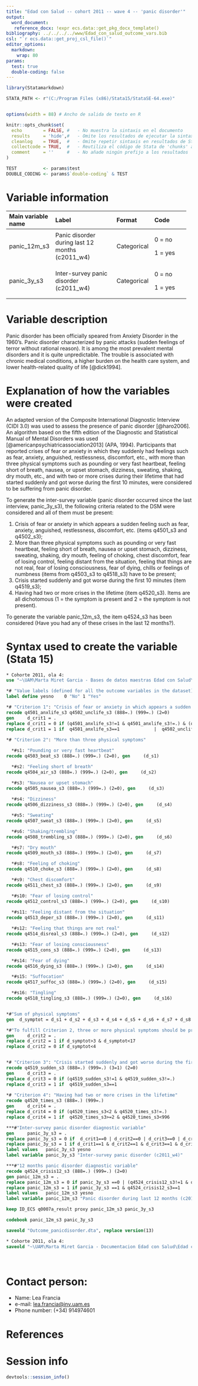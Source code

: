 ```yaml
---
title: "Edad con Salud -- cohort 2011 -- wave 4 -- 'panic disorder'" 
output:
  word_document:
   reference_docx: !expr ecs.data::get_pkg_docx_template()
bibliography: ../../../../www/Edad_con_salud_outcome_vars.bib 
csl: "`r ecs.data::get_proj_csl_file()`"
editor_options: 
  markdown:
    wrap: 80
params:
  test: true
  double-coding: false
---
```


```r
library(Statamarkdown)

STATA_PATH <- r"(C:/Program Files (x86)/Stata15/StataSE-64.exe)"


options(width = 88) # Ancho de salida de texto en R

knitr::opts_chunk$set( 
  echo        = FALSE, #   - No muestra la sintaxis en el documento
  results     = 'hide',#   - Omite los resultados de ejecutar la sintaxis
  cleanlog    = TRUE,  #   - Omite repetir sintaxis en resultados de Stata
  collectcode = TRUE,  #   - Reutiliza el código de Stata de 'chunks' anteriores
  comment     = ''     #   - No añade ningún prefijo a los resultados
)

TEST          <- params$test
DOUBLE_CODING <- params$`double-coding` & TEST
```

# Variable information

+---------------+--------------------------+---------------+---------------+
| Main variable | Label                    | Format        | Code          |
| name          |                          |               |               |
+:==============+:=========================+:==============+:==============+
| panic_12m_s3  | Panic disorder during    | Categorical   | 0 = no        |
|               | last 12 months           |               |               |
|               | (c2011_w4)               |               | 1 = yes       |
+---------------+--------------------------+---------------+---------------+
| panic_3y_s3   | Inter-survey panic       | Categorical   | 0 = no        |
|               | disorder (c2011_w4)      |               |               |
|               |                          |               | 1 = yes       |
+---------------+--------------------------+---------------+---------------+

# Variable description

Panic disorder has been officially speared from Anxiety Disorder in the 1960's.
Panic disorder characterized by panic attacks (sudden feelings of terror without
rational reason). It is among the most prevalent mental disorders and it is
quite unpredictable. The trouble is associated with chronic medical conditions,
a higher burden on the health care system, and lower health-related quality of
life [@dick1994].

# Explanation of how the variables were created

An adapted version of the Composite International Diagnostic Interview (CIDI
3.0) was used to assess the presence of panic disorder [@haro2006]. An algorithm
based on the fifth edition of the Diagnostic and Statistical Manual of Mental
Disorders was used [@americanpsychiatricassociation2013] (APA, 1994).
Participants that reported crises of fear or anxiety in which they suddenly had
feelings such as fear, anxiety, anguished, restlessness, discomfort, etc., with
more than three physical symptoms such as pounding or very fast heartbeat,
feeling short of breath, nausea, or upset stomach, dizziness, sweating, shaking,
dry mouth, etc., and with two or more crises during their lifetime that had
started suddenly and got worse during the first 10 minutes, were considered to
be suffering from panic disorder.

To generate the inter-survey variable (panic disorder occurred since the last
interview, panic_3y_s3), the following criteria related to the DSM were
considered and all of them must be present:

1.  Crisis of fear or anxiety in which appears a sudden feeling such as fear,
    anxiety, anguished, restlessness, discomfort, etc. (items q4501_s3 and
    q4502_s3);
2.  More than three physical symptoms such as pounding or very fast heartbeat,
    feeling short of breath, nausea or upset stomach, dizziness, sweating,
    shaking, dry mouth, feeling of choking, chest discomfort, fear of losing
    control, feeling distant from the situation, feeling that things are not
    real, fear of losing consciousness, fear of dying, chills or feelings of
    numbness (items from q4503_s3 to q4518_s3) have to be present;
3.  Crisis started suddenly and got worse during the first 10 minutes (item
    q4519_s3);
4.  Having had two or more crises in the lifetime (item q4520_s3). Items are all
    dichotomous (1 = the symptom is present and 2 = the symptom is not present).

To generate the variable panic_12m_s3, the item q4524_s3 has been considered
(Have you had any of these crises in the last 12 months?).

# Syntax used to create the variable (Stata 15)

```stata

* Cohorte 2011, ola 4:
use "~\UAM\Marta Miret Garcia - Bases de datos maestras Edad con Salud\Ola_4\Cohorte 2011\rawdata_c2011w4.dta"

```

```stata
*# "Value labels (defined for all the outcome variables in the dataset)":
label define yesno    0 "No" 1 "Yes"

*# "Criterion 1": "Crisis of fear or anxiety in which appears a sudden feeling"
recode q4501_anxlife_s3 q4502_unclife_s3 (888=.) (999=.) (2=0)
gen     d_crit1 = .
replace d_crit1 = 0 if (q4501_anxlife_s3!=1 & q4501_anxlife_s3!=.) & (q4502_unclife_s3!=1 & q4502_unclife_s3!=.)
replace d_crit1 = 1 if  q4501_anxlife_s3==1             |  q4502_unclife_s3==1
  
*# "Criterion 2": "More than three physical symptoms"

  *#s1: "Pounding or very fast heartbeat"
recode q4503_beat_s3 (888=.) (999=.) (2=0), gen     (d_s1)

  *#s2: "Feeling short of breath"
recode q4504_air_s3 (888=.) (999=.) (2=0), gen     (d_s2)

  *#s3: "Nausea or upset stomach"
recode q4505_nausea_s3 (888=.) (999=.) (2=0), gen     (d_s3)
 
  *#s4: "Dizziness"
recode q4506_dizziness_s3 (888=.) (999=.) (2=0), gen     (d_s4)

  *#s5: "Sweating"
recode q4507_sweat_s3 (888=.) (999=.) (2=0), gen     (d_s5)

  *#s6: "Shaking/trembling" 
recode q4508_trembling_s3 (888=.) (999=.) (2=0), gen     (d_s6)

  *#s7: "Dry mouth"
recode q4509_mouth_s3 (888=.) (999=.) (2=0), gen     (d_s7)

  *#s8: "Feeling of choking" 
recode q4510_choke_s3 (888=.) (999=.) (2=0), gen     (d_s8)

  *#s9: "Chest discomfort"
recode q4511_chest_s3 (888=.) (999=.) (2=0), gen     (d_s9)

  *#s10: "Fear of losing control"
recode q4512_control_s3 (888=.) (999=.) (2=0), gen     (d_s10)
     
  *#s11: "Feeling distant from the situation"
recode q4513_deper_s3 (888=.) (999=.) (2=0), gen     (d_s11)

  *#s12: "Feeling that things are not real"
recode q4514_disreal_s3 (888=.) (999=.) (2=0), gen     (d_s12)

  *#s13: "Fear of losing consciousness"
recode q4515_cons_s3 (888=.) (999=.) (2=0), gen     (d_s13)

  *#s14: "Fear of dying"
recode q4516_dying_s3 (888=.) (999=.) (2=0), gen     (d_s14) 

  *#s15: "Suffocation"
recode q4517_suffoc_s3 (888=.) (999=.) (2=0), gen     (d_s15)

  *#s16: "Tingling"
recode q4518_tingling_s3 (888=.) (999=.) (2=0), gen     (d_s16)


*#"Sum of physical symptoms"
gen  d_symptot = d_s1 + d_s2 + d_s3 + d_s4 + d_s5 + d_s6 + d_s7 + d_s8 + d_s9 + d_s10 + d_s11 + d_s12 + d_s13 + d_s14 + d_s15 + d_s16

*#"To fulfill Criterion 2, three or more physical symptoms should be present".
gen     d_crit2 = .
replace d_crit2 = 1 if d_symptot>3 & d_symptot<17
replace d_crit2 = 0 if d_symptot<4 


*# "Criterion 3": "Crisis started suddenly and got worse during the first 10 minutes"
recode q4519_sudden_s3 (888=.) (999=.) (3=1) (2=0)
gen     d_crit3 = .
replace d_crit3 = 0 if (q4519_sudden_s3!=1 & q4519_sudden_s3!=.)
replace d_crit3 = 1 if  q4519_sudden_s3==1
  
*# "Criterion 4": "Having had two or more crises in the lifetime"
recode q4520_times_s3 (888=.) (999=.) 
gen     d_crit4 = .
replace d_crit4 = 0 if (q4520_times_s3<2 & q4520_times_s3!=.)
replace d_crit4 = 1 if  q4520_times_s3>=2 & q4520_times_s3<996

***#"Inter-survey panic disorder diagnostic variable"
gen     panic_3y_s3 = .
replace panic_3y_s3 = 0 if  d_crit1==0 | d_crit2==0 | d_crit3==0 | d_crit4==0
replace panic_3y_s3 = 1 if d_crit1==1 & d_crit2==1 & d_crit3==1 & d_crit4==1
label values   panic_3y_s3 yesno
label variable panic_3y_s3 "Inter-survey panic disorder (c2011_w4)"

***#"12 months panic disorder diagnostic variable"
recode q4524_crisis12_s3 (888=.) (999=.) (2=0)
gen panic_12m_s3 = .
replace panic_12m_s3 = 0 if panic_3y_s3 ==0 | (q4524_crisis12_s3!=1 & q4524_crisis12_s3!=.)
replace panic_12m_s3 = 1 if panic_3y_s3 ==1 & q4524_crisis12_s3==1
label values   panic_12m_s3 yesno
label variable panic_12m_s3 "Panic disorder during last 12 months (c2011_w4)"

```

```stata
keep ID_ECS q0007a_result proxy panic_12m_s3 panic_3y_s3

codebook panic_12m_s3 panic_3y_s3
```

```stata

saveold "Outcome_panicdisorder.dta", replace version(13)
```

```stata

* Cohorte 2011, ola 4:
saveold "~\UAM\Marta Miret Garcia - Documentacion Edad con Salud\Edad con salud - Ola 4\Outcomes\Cohorte 2011\Outcome datasets\Outcome_panicdisorder.dta", replace version(13)
```

<br>

# Contact person:

-   Name: Lea Francia
-   e-mail: [lea.francia\@inv.uam.es](mailto:lea.francia@inv.uam.es){.email}
-   Phone number: (+34) 914974601

# References

::: {#refs}
:::

\newpage

# Session info

```r
devtools::session_info()
```
